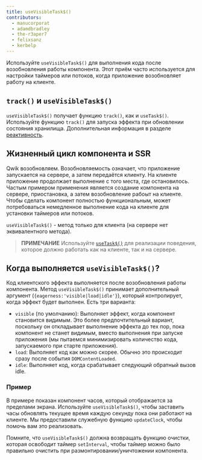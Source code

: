 ```yaml
---
title: useVisibleTask$()
contributors:
  - manucorporat
  - adamdbradley
  - the-r3aper7
  - felixsanz
  - kerbelp
---
```


Используйте `useVisibleTask$()` для выполнения кода после возобновления работы компонента. Этот приём часто используется для настройки таймеров или потоков, когда приложение возобновляет работу на клиенте.

## `track()` и `useVisibleTask$()`

`useVisibleTask$()` получает функцию `track()`, как и `useTask$()`. Используйте функцию `track()` для запуска эффекта при обновлении состояния хранилища. Дополнительная информация в разделе [реактивность](../../../tutorial/reactivity/explicit/index.mdx).

## Жизненный цикл компонента и SSR

Qwik возобновляем. Возобновляемость означает, что приложение запускается на сервере, а затем передаётся клиенту. На клиенте приложение продолжает выполнение с того места, где остановилось. Частым примером применения является создание компонента на сервере, приостановка, а затем возобновление рабоыт на клиенте. Чтобы сделать компонент полностью функциональным, может потребоваться немедленное выполнение кода на клиенте для установки таймеров или потоков.

`useVisibleTask$()` - метод только для клиента (на сервере нет эквивалентного метода).

> **ПРИМЕЧАНИЕ** Используйте [`useTask$()`](/docs/(qwik)/components/lifecycle/index.mdx#usetask) для реализации поведения, которое должно работать как на клиенте, так и на сервере.

## Когда выполняется `useVisibleTask$()`?

Код клиентского эффекта выполняется после возобновления работы компонента. Метод `useVisibleTask$()` принимает дополнительный аргумент (`{eagerness:'visible|load|idle'}`), который контролирует, когда эффект будет выполнен. Есть три варианта:

- `visible` (по умолчанию): Выполняет эффект, когда компонент становится видимым. Это более предпочтительный вариант, поскольку он откладывает выполнение эффекта до тех пор, пока компонент не станет видимым, вместо выполнения при запуске приложения (мы пытаемся минимизировать количество кода, запускаемого при старте приложения).
- `load`: Выполняет код как можно скорее. Обычно это происходит сразу после события `DOMContentLoaded`.
- `idle`: Выполняет код, когда срабатывает следующий обратный вызов idle.

### Пример

В примере показан компонент часов, который отображается за пределами экрана. Используйте `useVisibleTask$()`, чтобы заставить часы обновлять текущее время каждую секунду пока они работают на клиенте. Мы предоставили служебную функцию `updateClock`, чтобы помочь вам это реализовать.

Помните, что `useVisibleTask$()` должна возвращать функцию очистки, которая освободит таймер `setInterval`, чтобы таймер можно было правильно очистить при размонтировании/уничтожении компонента.
